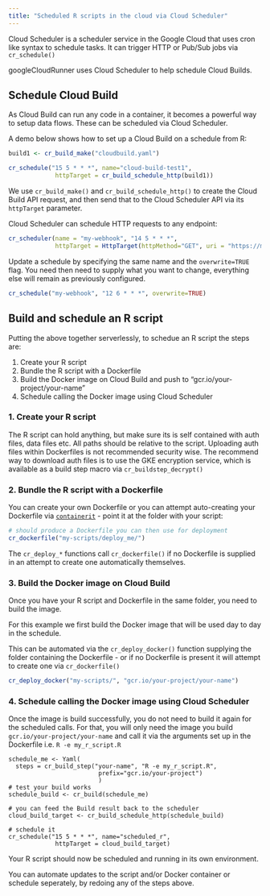 ```yaml
---
title: "Scheduled R scripts in the cloud via Cloud Scheduler"
---
```


Cloud Scheduler is a scheduler service in the Google Cloud that uses cron like syntax to schedule tasks.  It can trigger HTTP or Pub/Sub jobs via `cr_schedule()`

googleCloudRunner uses Cloud Scheduler to help schedule Cloud Builds.

## Schedule Cloud Build

As Cloud Build can run any code in a container, it becomes a powerful way to setup data flows.  These can be scheduled via Cloud Scheduler.  

A demo below shows how to set up a Cloud Build on a schedule from R:

```r
build1 <- cr_build_make("cloudbuild.yaml")

cr_schedule("15 5 * * *", name="cloud-build-test1",
             httpTarget = cr_build_schedule_http(build1))
```

We use `cr_build_make()` and `cr_build_schedule_http()` to create the Cloud Build API request, and then send that to the Cloud Scheduler API via its `httpTarget` parameter.

Cloud Scheduler can schedule HTTP requests to any endpoint:

```r
cr_scheduler(name = "my-webhook", "14 5 * * *", 
             httpTarget = HttpTarget(httpMethod="GET", uri = "https://mywebhook.com"))
```

Update a schedule by specifying the same name and the `overwrite=TRUE` flag.  You need then need to supply what you want to change, everything else will remain as previously configured.

```r
cr_schedule("my-webhook", "12 6 * * *", overwrite=TRUE)
```
## Build and schedule an R script

Putting the above together serverlessly, to schedue an R script the steps are:

1. Create your R script 
2. Bundle the R script with a Dockerfile
3. Build the Docker image on Cloud Build and push to "gcr.io/your-project/your-name"
4. Schedule calling the Docker image using Cloud Scheduler

### 1. Create your R script

The R script can hold anything, but make sure its is self contained with auth files, data files etc.  All paths should be relative to the script.  Uploading auth files within Dockerfiles is not recommended security wise. The recommend way to download auth files is to use the GKE encryption service, which is available as a build step macro via `cr_buildstep_decrypt()`

### 2. Bundle the R script with a Dockerfile

You can create your own Dockerfile or you can attempt auto-creating your Dockerfile via [`containerit`](https://github.com/o2r-project/containerit) - point it at the folder with your script:

```r
# should produce a Dockerfile you can then use for deployment
cr_dockerfile("my-scripts/deploy_me/")
```

The `cr_deploy_*` functions call `cr_dockerfile()` if no Dockerfile is supplied in an attempt to create one automatically themselves. 

### 3. Build the Docker image on Cloud Build

Once you have your R script and Dockerfile in the same folder, you need to build the image.

For this example we first build the Docker image that will be used day to day in the schedule.  

This can be automated via the `cr_deploy_docker()` function supplying the folder containing the Dockerfile - or if no Dockerfile is present it will attempt to create one via `cr_dockerfile()`

```r
cr_deploy_docker("my-scripts/", "gcr.io/your-project/your-name")
```

### 4. Schedule calling the Docker image using Cloud Scheduler

Once the image is build successfully, you do not need to build it again for the scheduled calls.  For that, you will only need the image you build `gcr.io/your-project/your-name` and call it via the arguments set up in the Dockerfile i.e. `R -e my_r_script.R`

```
schedule_me <- Yaml(
  steps = cr_build_step("your-name", "R -e my_r_script.R",
                         prefix="gcr.io/your-project")
                         )
# test your build works
schedule_build <- cr_build(schedule_me)

# you can feed the Build result back to the scheduler
cloud_build_target <- cr_build_schedule_http(schedule_build)

# schedule it
cr_schedule("15 5 * * *", name="scheduled_r",
             httpTarget = cloud_build_target)

```

Your R script should now be scheduled and running in its own environment.

You can automate updates to the script and/or Docker container or schedule seperately, by redoing any of the steps above. 

